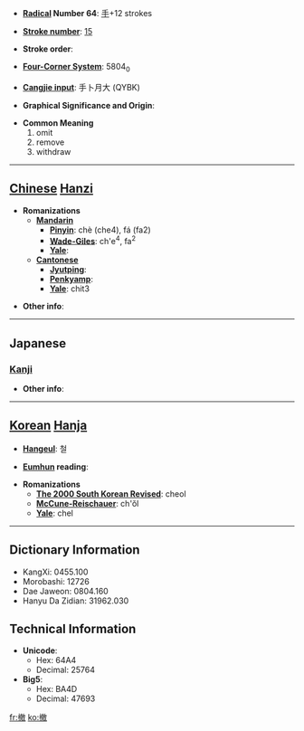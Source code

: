 * '''[[Wiktionary:Chinese radical index| Radical]] Number 64''': [[Wiktionary:Chinese radical index 手|手]]+12 strokes

* '''[[Wiktionary:Chinese total strokes index|Stroke number]]''': [[Wiktionary:Chinese total strokes index 15|15]]

* '''Stroke order''': 

* '''[[Wiktionary:Chinese four corner index|Four-Corner System]]''': 5804<sub>0</sub>

* '''[[Wiktionary:Chinese Cangjie index|Cangjie input]]''': 手卜月大 (QYBK)

* '''Graphical Significance and Origin''': 

* '''Common Meaning'''
*#omit
*# remove
*# withdraw


----

== [[Chinese]] [[Hanzi]] ==

* '''Romanizations'''
** '''[[Mandarin]]'''
*** '''[[Pinyin]]''': chè (che4), fá (fa2)
*** '''[[Wade-Giles]]''': ch'e<sup>4</sup>, fa<sup>2</sup>
*** '''[[Yale]]''': 
** '''[[Cantonese]]'''
*** '''[[Jyutping]]''':
*** '''[[Penkyamp]]''': 
*** '''[[Yale]]''': chit3

* '''Other info''': 

----

==Japanese==
===[[Kanji]]===
{{kanji|on readings=[[てつ]] (tetsu)
|kun readings=[[すてる]] (suteru), [[ひらく]] (hiraku)
}}

* '''Other info''':  

----

== [[Korean]] [[Hanja]] ==

* '''[[Hangeul]]''': 철

* '''[[Eumhun]] reading''': 

* '''Romanizations'''
** '''[[The 2000 South Korean Revised Romanization|The 2000 South Korean Revised]]''': cheol
** '''[[McCune-Reischauer]]''': ch'ŏl
** '''[[Yale]]''': chel

----

== Dictionary Information ==

* KangXi: 0455.100
* Morobashi: 12726
* Dae Jaweon: 0804.160
* Hanyu Da Zidian: 31962.030

== Technical Information ==

* '''Unicode''':
** Hex: 64A4
** Decimal: 25764
* '''Big5''':
** Hex: BA4D
** Decimal: 47693

[[fr:撤]]
[[ko:撤]]